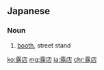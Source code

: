 ==Japanese==
{{ja-kanjitab|ろ|てん|yomi=on}}

===Noun===
{{ja-noun|ろてん}}

# [[booth]], street stand
#: {{ja-usex|夏祭りの露店で売っている物|なつ まつり の ろてん で うっている もの|something sold at a street stand at a summer festival}}

[[ko:露店]]
[[mg:露店]]
[[ja:露店]]
[[chr:露店]]